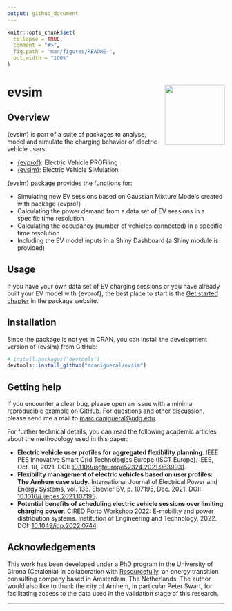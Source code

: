 ```yaml
---
output: github_document
---
```


<!-- README.md is generated from README.Rmd. Please edit that file -->

```r
knitr::opts_chunk$set(
  collapse = TRUE,
  comment = "#>",
  fig.path = "man/figures/README-",
  out.width = "100%"
)
```

# evsim <a href='https://mcanigueral.github.io/evsim/'><img src='man/figures/logo.png' align="right" height="139" /></a>

<!-- badges: start -->
<!-- [![CRAN status](https://www.r-pkg.org/badges/version/dplyr)](https://cran.r-project.org/package=dplyr) -->
<!-- [![R-CMD-check](https://github.com/tidyverse/dplyr/actions/workflows/R-CMD-check.yaml/badge.svg)](https://github.com/tidyverse/dplyr/actions/workflows/R-CMD-check.yaml) -->
<!-- [![Codecov test coverage](https://codecov.io/gh/tidyverse/dplyr/branch/main/graph/badge.svg)](https://app.codecov.io/gh/tidyverse/dplyr?branch=main) -->
<!-- badges: end -->

## Overview

{evsim} is part of a suite of packages to analyse, model and simulate the charging behavior of electric vehicle users:

* [{evprof}](https://mcanigueral.github.io/evprof/): Electric Vehicle PROFiling
* [{evsim}](https://mcanigueral.github.io/evsim/): Electric Vehicle SIMulation

{evsim} package provides the functions for:

* Simulating new EV sessions based on Gaussian Mixture Models created with package {evprof}
* Calculating the power demand from a data set of EV sessions in a specific time resolution
* Calculating the occupancy (number of vehicles connected) in a specific time resolution
* Including the EV model inputs in a Shiny Dashboard (a Shiny module is provided)


## Usage

If you have your own data set of EV charging sessions or you have already built your EV model with {evprof}, the best place to start is the [Get started chapter](https://mcanigueral.github.io/evsim/articles/evsim.html) in the package website.


## Installation

Since the package is not yet in CRAN, you can install the development version of {evsim} from GitHub:

```r
# install.packages("devtools")
devtools::install_github("mcanigueral/evsim")
```


## Getting help

If you encounter a clear bug, please open an issue with a minimal reproducible example on [GitHub](https://github.com/mcanigueral/evsim/issues). For questions and other discussion, please send me a mail to [marc.canigueral@udg.edu](mailto:marc.canigueral@udg.edu).

For further technical details, you can read the following academic articles about the methodology used in this paper:

* **Electric vehicle user profiles for aggregated flexibility planning**. IEEE PES Innovative Smart Grid Technologies Europe (ISGT Europe). IEEE, Oct. 18, 2021. DOI: [10.1109/isgteurope52324.2021.9639931](10.1109/isgteurope52324.2021.9639931).
* **Flexibility management of electric vehicles based on user profiles: The Arnhem case study**. International Journal of Electrical Power and Energy Systems, vol. 133. Elsevier BV, p. 107195, Dec. 2021. DOI: [10.1016/j.ijepes.2021.107195](10.1016/j.ijepes.2021.107195).
* **Potential benefits of scheduling electric vehicle sessions over limiting charging power**. CIRED Porto Workshop 2022: E-mobility and power distribution systems. Institution of Engineering and Technology, 2022. DOI: [10.1049/icp.2022.0744](10.1049/icp.2022.0744).


## Acknowledgements

This work has been developed under a PhD program in the University of Girona (Catalonia) in collaboration with [Resourcefully](https://resourcefully.nl/), an energy transition consulting company based in Amsterdam, The Netherlands. The author would also like to thank the city of Arnhem, in particular Peter Swart, for facilitating access to the data used in the validation stage of this research.

---
